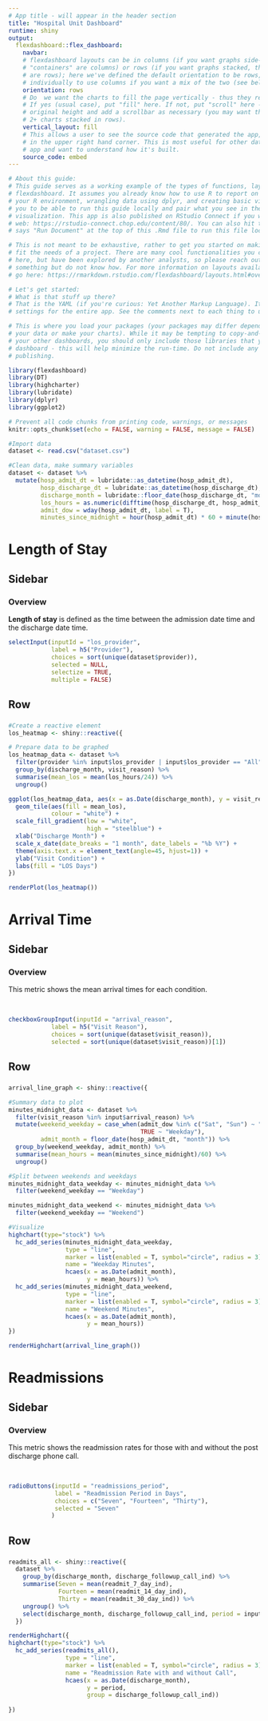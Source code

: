 ---
# App title - will appear in the header section
title: "Hospital Unit Dashboard" 
runtime: shiny 
output:
  flexdashboard::flex_dashboard: 
    navbar:
    # flexdashboard layouts can be in columns (if you want graphs side-by-side - then their
    # "containers" are columns) or rows (if you want graphs stacked, then their "containers" 
    # are rows); here we've defined the default orientation to be rows, but you can change your pages
    # individually to use columns if you want a mix of the two (see below for more)
    orientation: rows 
    # Do  we want the charts to fill the page vertically - thus they resize when the window does?
    # If yes (usual case), put "fill" here. If not, put "scroll" here - this will keep the charts'
    # original height and add a scrollbar as necessary (you may want this if you have
    # 2+ charts stacked in rows). 
    vertical_layout: fill 
    # This allows a user to see the source code that generated the app, by clicking on "Source Code"
    # in the upper right hand corner. This is most useful for other data analysts who visit your
    # app and want to understand how it's built.
    source_code: embed
---

```{r about-and-yaml, eval=FALSE}
# About this guide: 
# This guide serves as a working example of the types of functions, layouts, etc. you could do in a
# flexdashboard. It assumes you already know how to use R to report on your data, including setting up
# your R environment, wrangling data using dplyr, and creating basic visualizations. The intent is for
# you to be able to run this guide locally and pair what you see in the code with the front-end
# visualization. This app is also published on RStudio Connect if you want to view the front-end on the
# web: https://rstudio-connect.chop.edu/content/80/. You can also hit the play button that 
# says "Run Document" at the top of this .Rmd file to run this file locally.

# This is not meant to be exhaustive, rather to get you started on making a simple dashboard to 
# fit the needs of a project. There are many cool functionalities you could do that are not covered
# here, but have been explored by another analysts, so please reach out on Slack if you want to do
# something but do not know how. For more information on layouts available, 
# go here: https://rmarkdown.rstudio.com/flexdashboard/layouts.html#overview

# Let's get started:
# What is that stuff up there?
# That is the YAML (if you're curious: Yet Another Markup Language). It is where you define 
# settings for the entire app. See the comments next to each thing to understand what they do.
```

```{r packages, include=FALSE}
# This is where you load your packages (your packages may differ depending on what you used to process
# your data or make your charts). While it may be tempting to copy-and-paste this package chunk from
# your other dashboards, you should only include those libraries that you actually use in your
# dashboard - this will help minimize the run-time. Do not include any libPath manipulation when
# publishing.

library(flexdashboard)
library(DT)
library(highcharter)
library(lubridate)
library(dplyr)
library(ggplot2)

# Prevent all code chunks from printing code, warnings, or messages
knitr::opts_chunk$set(echo = FALSE, warning = FALSE, message = FALSE)
```

```{r}
#Import data
dataset <- read.csv("dataset.csv")

#Clean data, make summary variables
dataset <- dataset %>% 
  mutate(hosp_admit_dt = lubridate::as_datetime(hosp_admit_dt),
         hosp_discharge_dt = lubridate::as_datetime(hosp_discharge_dt),
         discharge_month = lubridate::floor_date(hosp_discharge_dt, "month"),
         los_hours = as.numeric(difftime(hosp_discharge_dt, hosp_admit_dt, tz = "EST", units = "hours")),
         admit_dow = wday(hosp_admit_dt, label = T),
         minutes_since_midnight = hour(hosp_admit_dt) * 60 + minute(hosp_admit_dt))
```



Length of Stay
======================================================================

Sidebar {.sidebar}
----------------------------

### Overview
<b>Length of stay</b> is defined as the time between the admission date time and the discharge date time.
<br>
```{r}
selectInput(inputId = "los_provider", 
            label = h5("Provider"), 
            choices = sort(unique(dataset$provider)),
            selected = NULL,
            selectize = TRUE,
            multiple = FALSE)
```


Row
-----------------------------------------------------------------------

###

```{r}
#Create a reactive element
los_heatmap <- shiny::reactive({ 

# Prepare data to be graphed
los_heatmap_data <- dataset %>% 
  filter(provider %in% input$los_provider | input$los_provider == "All") %>% 
  group_by(discharge_month, visit_reason) %>% 
  summarise(mean_los = mean(los_hours/24)) %>% 
  ungroup()

ggplot(los_heatmap_data, aes(x = as.Date(discharge_month), y = visit_reason)) +
  geom_tile(aes(fill = mean_los),
            colour = "white") +
  scale_fill_gradient(low = "white",
                      high = "steelblue") +
  xlab("Discharge Month") +
  scale_x_date(date_breaks = "1 month", date_labels = "%b %Y") +
  theme(axis.text.x = element_text(angle=45, hjust=1)) +
  ylab("Visit Condition") +
  labs(fill = "LOS Days")
})

renderPlot(los_heatmap())
```


Arrival Time
======================================================================

Sidebar {.sidebar}
----------------------------

### Overview
This metric shows the mean arrival times for each condition.

<br>
```{r}
checkboxGroupInput(inputId = "arrival_reason", 
            label = h5("Visit Reason"),
            choices = sort(unique(dataset$visit_reason)),
            selected = sort(unique(dataset$visit_reason))[1])
```


Row
-----------------------------------------------------------------------

###

```{r}
arrival_line_graph <- shiny::reactive({ 

#Summary data to plot
minutes_midnight_data <- dataset %>% 
  filter(visit_reason %in% input$arrival_reason) %>% 
  mutate(weekend_weekday = case_when(admit_dow %in% c("Sat", "Sun") ~ "Weekend",
                                     TRUE ~ "Weekday"),
         admit_month = floor_date(hosp_admit_dt, "month")) %>% 
  group_by(weekend_weekday, admit_month) %>% 
  summarise(mean_hours = mean(minutes_since_midnight)/60) %>% 
  ungroup()

#Split between weekends and weekdays
minutes_midnight_data_weekday <- minutes_midnight_data %>% 
  filter(weekend_weekday == "Weekday")

minutes_midnight_data_weekend <- minutes_midnight_data %>% 
  filter(weekend_weekday == "Weekend")

#Visualize
highchart(type="stock") %>%
  hc_add_series(minutes_midnight_data_weekday,
                type = "line",
                marker = list(enabled = T, symbol="circle", radius = 3),
                name = "Weekday Minutes",
                hcaes(x = as.Date(admit_month),
                      y = mean_hours)) %>%
  hc_add_series(minutes_midnight_data_weekend,
                type = "line",
                marker = list(enabled = T, symbol="circle", radius = 3),
                name = "Weekend Minutes",
                hcaes(x = as.Date(admit_month),
                      y = mean_hours))
})

renderHighchart(arrival_line_graph())
```

Readmissions
======================================================================

Sidebar {.sidebar}
----------------------------

### Overview
This metric shows the readmission rates for those with and without the post discharge phone call.

<br>
```{r}
radioButtons(inputId = "readmissions_period",
             label = "Readmission Period in Days",
             choices = c("Seven", "Fourteen", "Thirty"),
             selected = "Seven"
            )
```


Row
-----------------------------------------------------------------------

###

```{r}
readmits_all <- shiny::reactive({
  dataset %>% 
    group_by(discharge_month, discharge_followup_call_ind) %>% 
    summarise(Seven = mean(readmit_7_day_ind),
              Fourteen = mean(readmit_14_day_ind),
              Thirty = mean(readmit_30_day_ind)) %>% 
    ungroup() %>% 
    select(discharge_month, discharge_followup_call_ind, period = input$readmissions_period)
  })

renderHighchart({
highchart(type="stock") %>%
  hc_add_series(readmits_all(),
                type = "line",
                marker = list(enabled = T, symbol="circle", radius = 3),
                name = "Readmission Rate with and without Call",
                hcaes(x = as.Date(discharge_month),
                      y = period,
                      group = discharge_followup_call_ind))
  
})
```